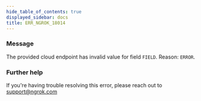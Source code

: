 ```yaml
---
hide_table_of_contents: true
displayed_sidebar: docs
title: ERR_NGROK_18014
---
```


### Message

The provided cloud endpoint has invalid value for field `FIELD`. Reason:
`ERROR`.

### Further help

If you're having trouble resolving this error, please reach out to [support@ngrok.com](mailto:support@ngrok.com?subject=Help%20with%20ERR_NGROK_18014)
